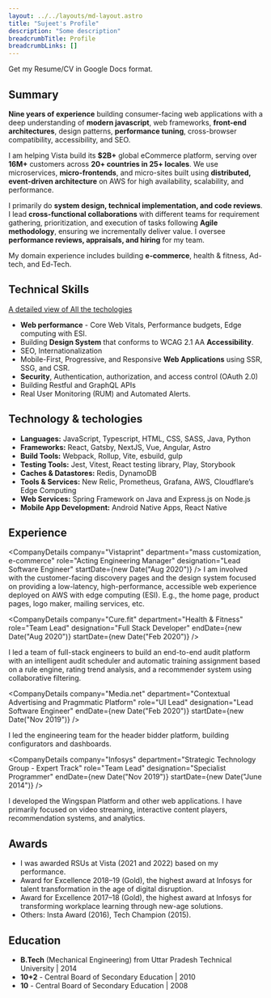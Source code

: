 ---
layout: ../../layouts/md-layout.astro
title: "Sujeet's Profile"
description: "Some description"
breadcrumbTitle: Profile
breadcrumbLinks: []
---



<section class="italic py-2 px-4 rounded bg-slate-200 dark:bg-slate-700">
    <Link skin="default" config={cv}>
        Get my Resume/CV in Google Docs format.
    </Link>
</section>

## Summary
**Nine years of experience** building consumer-facing web applications with a deep understanding of 
**modern javascript**, web frameworks, **front-end architectures**, design patterns, **performance tuning**,
cross-browser compatibility, accessibility, and SEO.

I am helping Vista build its **$2B+** global eCommerce platform, serving over **16M+** customers across 
**20+ countries in 25+ locales**. We use microservices, **micro-frontends**, and micro-sites built using 
**distributed, event-driven architecture** on AWS for high availability, scalability, and performance.

I primarily do **system design, technical implementation, and code reviews**. 
I lead **cross-functional collaborations** with different teams for requirement gathering, 
prioritization, and execution of tasks following **Agile methodology**, ensuring we incrementally deliver value. 
I oversee **performance reviews, appraisals, and hiring** for my team.

My domain experience includes building **e-commerce**, health & fitness, Ad-tech, and Ed-Tech.

## Technical Skills

[A detailed view of All the techologies](./skills)

- **Web performance** - Core Web Vitals, Performance budgets, Edge computing with ESI.
- Building **Design System** that conforms to WCAG 2.1 AA **Accessibility**.
- SEO, Internationalization
- Mobile-First, Progressive, and Responsive **Web Applications** using SSR, SSG, and CSR.
- **Security**, Authentication, authorization, and access control (OAuth 2.0)
- Building Restful and GraphQL APIs
- Real User Monitoring (RUM) and Automated Alerts.


## Technology & techologies

- **Languages:** JavaScript, Typescript, HTML, CSS, SASS, Java, Python
- **Frameworks:** React, Gatsby, NextJS, Vue, Angular, Astro
- **Build Tools:** Webpack, Rollup, Vite, esbuild, gulp
- **Testing Tools:** Jest, Vitest, React testing library, Play, Storybook
- **Caches & Datastores:** Redis, DynamoDB
- **Tools & Services:** New Relic, Prometheus, Grafana, AWS, Cloudflare’s Edge Computing
- **Web Services:** Spring Framework on Java and Express.js on Node.js
- **Mobile App Development:** Android Native Apps, React Native

## Experience

<CompanyDetails
    company="Vistaprint"
    department="mass customization, e-commerce"
    role="Acting Engineering Manager"
    designation="Lead Software Engineer"
    startDate={new Date("Aug 2020")}
/>
I am involved with the customer-facing discovery pages and the design system
focused on providing a low-latency, high-performance, accessible web experience
deployed on AWS with edge computing (ESI).
E.g., the home page, product pages, logo maker, mailing services, etc.

<CompanyDetails
    company="Cure.fit"
    department="Health & Fitness"
    role="Team Lead"
    designation="Full Stack Developer"
    endDate={new Date("Aug 2020")}
    startDate={new Date("Feb 2020")}
/>

I led a team of full-stack engineers to build an end-to-end audit platform with an intelligent audit scheduler and automatic training assignment based on a rule engine, rating trend analysis, and a recommender system using collaborative filtering.

<CompanyDetails
    company="Media.net"
    department="Contextual Advertising and Pragmmatic Platform"
    role="UI Lead"
    designation="Lead Software Engineer"
    endDate={new Date("Feb 2020")}
    startDate={new Date("Nov 2019")}
/>

I led the engineering team for the header bidder platform, building configurators and dashboards.


<CompanyDetails
    company="Infosys"
    department="Strategic Technology Group - Expert Track"
    role="Team Lead"
    designation="Specialist Programmer"
    endDate={new Date("Nov 2019")}
    startDate={new Date("June 2014")}
/>

I developed the Wingspan Platform and other web applications. I have primarily focused on video streaming, interactive content players, recommendation systems, and analytics.

## Awards

- I was awarded RSUs at Vista (2021 and 2022) based on my performance.
- Award for Excellence 2018–19 (Gold), the highest award at Infosys for talent transformation in the age of digital disruption.
- Award for Excellence 2017–18 (Gold), the highest award at Infosys for transforming workplace learning through new-age solutions.
- Others: Insta Award (2016), Tech Champion (2015).

## Education

- **B.Tech** (Mechanical Engineering) from Uttar Pradesh Technical University | 2014
- **10+2** - Central Board of Secondary Education | 2010
- **10** - Central Board of Secondary Education | 2008